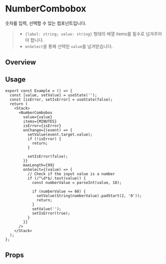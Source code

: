 
<Meta of={NumberComboboxStories} />

# NumberCombobox
숫자를 입력, 선택할 수 있는 컴포넌트입니다. 
> - `{label: string; value: string}` 형태의 배열 items를 필수로 넘겨주어야 합니다.
> - `onSelect`을 통해 선택된 `value`를 넘겨받습니다.

## Overview
<Canvas of={NumberComboboxStories.Playground} />

## Usage
```tsx
export const Example = () => {
  const [value, setValue] = useState('');
  const [isError, setIsError] = useState(false);
  return (
    <Stack>
      <NumberCombobox
        value={value}
        items={MINUTES}
        isError={isError}
        onChange={(event) => {
          setValue(event.target.value);
          if (!isError) {
            return;
          }

          setIsError(false);
        }}
        maxLength={99}
        onSelect={(value) => {
          // Check if the input value is a number
          if (/^\d*$/.test(value)) {
            const numberValue = parseInt(value, 10);

            if (numberValue <= 60) {
              setValue(String(numberValue).padStart(2, '0'));
              return;
            }
            setValue('');
            setIsError(true);
          }
        }}
      />
    </Stack>
  );
};
```

## Props
<Controls of={NumberComboboxStories.Playground} />
